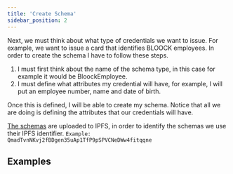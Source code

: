 ```yaml
---
title: 'Create Schema'
sidebar_position: 2
---
```


Next, we must think about what type of credentials we want to issue. For example, we want to issue a card that identifies BLOOCK employees. In order to create the schema I have to follow these steps.

1. I must first think about the name of the schema type, in this case for example it would be BloockEmployee.
2. I must define what attributes my credential will have, for example, I will put an employee number, name and date of birth.

Once this is defined, I will be able to create my schema. Notice that all we are doing is defining the attributes that our credentials will have.

[The schemas](../concepts/protocol.mdx#schemas) are uploaded to IPFS, in order to identify the schemas we use their IPFS identifier.
`Example: QmadTvnNKvj2fBDgen35uAp1TfP9pSPVCNeDWw4fitqqne`

## Examples



<SdkCodeBlock
  ts={CreateSchemaJs}
  py={CreateSchemaPy}
  java={CreateSchemaJava}
  php={CreateSchemaPhp}
  go={CreateSchemaGo}
/>
